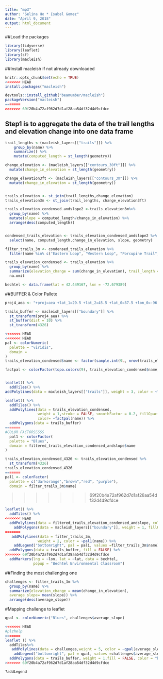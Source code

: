 ```yaml
---
title: "mp3"
author: "Selina Ho * Isabel Gomez"
date: "April 9, 2018"
output: html_document
---
```


##Load the packages

```r
library(tidyverse)
library(leaflet)
library(sf)
library(macleish)
```


##Install macleish if not already downloaded
```r
knitr::opts_chunk$set(echo = TRUE)
<<<<<<< HEAD
install.packages("macleish")

devtools::install_github("beanumber/macleish")
packageVersion("macleish")
=======
>>>>>>> 69f20b4a72af962d7d1af28aa54df32d4d9cfdce
```


## Step1 is to aggregate the data of the trail lengths and elevation change into one data frame

```r
trail_lengths <-(macleish_layers[["trails"]]) %>%
    group_by(name) %>%
    summarize() %>%
    mutate(computed_length = st_length(geometry)) 

change_elevation <- (macleish_layers[["contours_30ft"]]) %>%
  mutate(change_in_elevation = st_length(geometry))

change_elevation3ft <- (macleish_layers[["contours_3m"]]) %>%
  mutate(change_in_elevation = st_length(geometry))


trails_elevation <- st_join(trail_lengths,change_elevation)
trails_elevation3m <- st_join(trail_lengths, change_elevation3ft)

trails_elevation_condensed_andslope2 <-trails_elevation3m%>%
  group_by(name) %>%
  mutate(slope = computed_length/change_in_elevation) %>%
  arrange(desc(computed_length))


condensed_trails_elevation <- trails_elevation_condensed_andslope2 %>%
  select(name, computed_length,change_in_elevation, slope, geometry)

filter_trails_3m <- condensed_trails_elevation %>%
  filter(name %in% c("Eastern Loop", "Western Loop", "Porcupine Trail", "Vernal Pool Loop", "Easy Out"))

trails_elevation_condensed <- trails_elevation %>%
  group_by(name) %>%
  summarize(elevation_change = sum(change_in_elevation), trail_length = mean(computed_length)) %>%
  na.omit
```


```r

bechtel <- data.frame(lat = 42.449167, lon = -72.679389)
```
##BUFFER & Color Pallete 
```r
proj4_aea <- "+proj=aea +lat_1=29.5 +lat_2=45.5 +lat_0=37.5 +lon_0=-96 +x_0=0 +y_0=0 +ellps=GRS80 +datum=NAD83 +units=m +no_defs"

trails_buffer <- macleish_layers[["boundary"]] %>%
  st_transform(proj4_aea) %>%
  st_buffer(dist = 10) %>%
  st_transform(4326)

<<<<<<< HEAD
<<<<<<< HEAD
pal <- colorNumeric(
  palette = "viridis",
  domain = 
)
trails_elevation_condensed$name <- factor(sample.int(9L, nrow(trails_elevation_condensed), TRUE))

factpal <- colorFactor(topo.colors(9), trails_elevation_condensed$name)


leaflet() %>%
  addTiles() %>%
addPolylines(data = macleish_layers[["trails"]], weight = 3, color = ~"red")

leaflet() %>%
  addTiles() %>%
  addPolylines(data = trails_elevation_condensed, 
               weight = 1,stroke = FALSE, smoothFactor = 0.2, fillOpacity = 1,
               color= ~factpal(name)) %>%
  addPolygons(data = trails_buffer)
=======
#COLOR FACTORSSSSS
  pal1 <- colorFactor(
  palette = "Blues",
  domain = filtered_trails_elevation_condensed_andslope$name
)

trails_elevation_condensed_4326 <- trails_elevation_condensed %>%
  st_transform(4326)
trails_elevation_condensed_4326
=======
pal1 <- colorFactor(
  palette = c("darkorange","brown","red", "purple"),
  domain = filter_trails_3m$name)
```
>>>>>>> 69f20b4a72af962d7d1af28aa54df32d4d9cfdce

```r
leaflet() %>%
  addTiles() %>%
<<<<<<< HEAD
  addPolylines(data = filtered_trails_elevation_condensed_andslope, color = ~pal1(name)) %>%
    addPolygons(data = macleish_layers[["boundary"]], weight = 1, fillOpacity = 0.01, group = "Boundaries", color = "brown") %>%
=======
   addPolylines(data = filter_trails_3m, 
               weight = 2, color = ~pal1(name)) %>%
    addLegend("bottomright", pal = pal1, values =filter_trails_3m$name) %>%
  addPolygons(data = trails_buffer, fill = FALSE) %>%
>>>>>>> 69f20b4a72af962d7d1af28aa54df32d4d9cfdce
  addMarkers(lng = ~lon, lat = ~lat, data = bechtel,
             popup = "Bechtel Environmental Classroom")
```


##Finding the most challenging one

```r
challenges <- filter_trails_3m %>%
  group_by(name) %>%
  summarize(elevation_change = mean(change_in_elevation),
  average_slope= mean(slope)) %>%
  arrange(desc(average_slope))
```
#Mapping challenge to leaflet

```r

qpal <- colorNumeric("Blues", challenges$average_slope)

<<<<<<< HEAD
#plzhelp
=======
leaflet () %>%
  addTiles%>%
   addPolylines(data = challenges,weight = 5, color = ~qpal(average_slope), popup = ~challenges$name) %>%
    addLegend("bottomright", pal = qpal, values =challenges$average_slope) %>%
  addPolygons(data = trails_buffer, weight = 1,fill = FALSE, color = "brown")
>>>>>>> 69f20b4a72af962d7d1af28aa54df32d4d9cfdce

?addLegend
```

